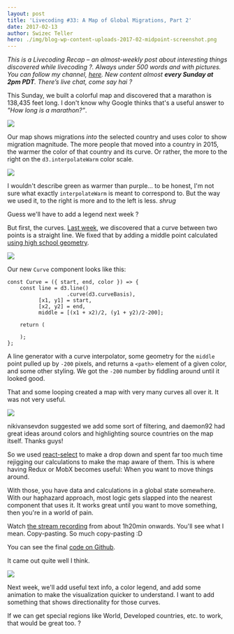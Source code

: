 ```yaml
---
layout: post
title: 'Livecoding #33: A Map of Global Migrations, Part 2'
date: 2017-02-13
author: Swizec Teller
hero: ./img/blog-wp-content-uploads-2017-02-midpoint-screenshot.png
---
```

_This is a Livecoding Recap – an almost-weekly post about interesting things discovered while livecoding ?. Always under 500 words and with pictures. You can follow my channel, [here](https://liveedu.tv/swizec). New content almost **every Sunday at 2pm PDT**. There’s live chat, come say hai ?_





This Sunday, we built a colorful map and discovered that a marathon is 138,435 feet long. I don't know why Google thinks that's a useful answer to _"How long is a marathon?”_.



![](./img/blog-wp-content-uploads-2017-02-map.gif)



Our map shows migrations _into_ the selected country and uses color to show migration magnitude. The more people that moved into a country in 2015, the warmer the color of that country and its curve. Or rather, the more to the right on the `d3.interpolateWarm` color scale.



![](https://raw.githubusercontent.com/d3/d3-scale/master/img/warm.png)



I wouldn't describe green as warmer than purple… to be honest, I'm not sure what exactly `interpolateWarm` is meant to correspond to. But the way we used it, to the right is more and to the left is less. _shrug_



Guess we'll have to add a legend next week ?



But first, the curves. [Last week](https://swizec.com/blog/livecoding-32-map-global-migrations/swizec/7415), we discovered that a curve between two points is a straight line. We fixed that by adding a middle point calculated [using high school geometry](http://www.virtualnerd.com/algebra-1/radical-expressions-equations/distance-midpoint-formulas/midpoint-formula/midpoint-between-coordinates).



![](./img/blog-wp-content-uploads-2017-02-midpoint-screenshot.png)



Our new `Curve` component looks like this:



```
const Curve = ({ start, end, color }) => {
    const line = d3.line()
                   .curve(d3.curveBasis),
          [x1, y1] = start,
          [x2, y2] = end,
          middle = [(x1 + x2)/2, (y1 + y2)/2-200];

    return (
        
    );
};
```



A line generator with a curve interpolator, some geometry for the `middle` point pulled up by `-200` pixels, and returns a `<path>` element of a given color, and some other styling. We got the `-200` number by fiddling around until it looked good.



That and some looping created a map with very many curves all over it. It was not very useful.



![](./img/blog-wp-content-uploads-2017-02-map-with-all-curves.png)



nikivansevdon suggested we add some sort of filtering, and daemon92 had great ideas around colors and highlighting source countries on the map itself. Thanks guys!



So we used [react-select](https://github.com/JedWatson/react-select) to make a drop down and spent far too much time rejigging our calculations to make the map aware of them. This is where having Redux or MobX becomes useful: When you want to move things around.



With those, you have data and calculations in a global state somewhere. With our haphazard approach, most logic gets slapped into the nearest component that uses it. It works great until you want to move something, then you're in a world of pain.



Watch [the stream recording](https://www.liveedu.tv/swizec/videos/Oxp87-a-map-of-global-migrations-in-react-d3-3) from about 1h20min onwards. You'll see what I mean. Copy-pasting. So much copy-pasting :D



You can see the final [code on Github](https://github.com/Swizec/migrations-map/blob/10c93fb29117f7b0b84c30a2f598ec2efc72a957/src/Maps.js).



It came out quite well I think.



![](./img/blog-wp-content-uploads-2017-02-colourful-map.gif)



Next week, we'll add useful text info, a color legend, and add some animation to make the visualization quicker to understand. I want to add something that shows directionality for those curves.



If we can get special regions like World, Developed countries, etc. to work, that would be great too. ?